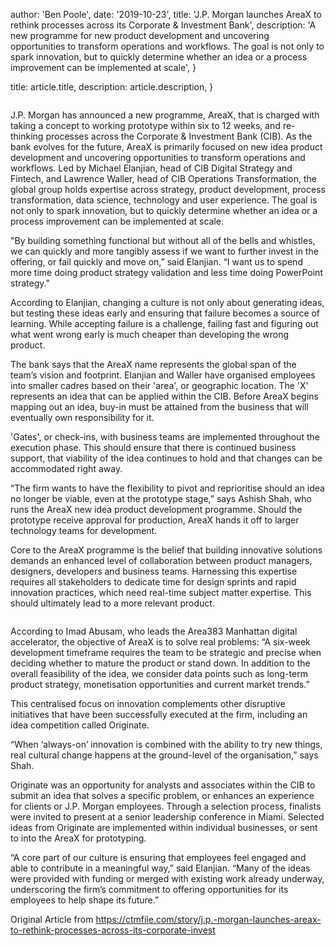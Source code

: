 

  author: 'Ben Poole',
  date: '2019-10-23',
  title: 'J.P. Morgan launches AreaX to rethink processes across its Corporate & Investment Bank',
  description:
    'A new programme for new product development and uncovering opportunities to transform operations and workflows. The goal is not only to spark innovation, but to quickly determine whether an idea or a process improvement can be implemented at scale',
}

  title: article.title,
  description: article.description,
}


<Image src={areaXlogo} alt="" />

J.P. Morgan has announced a new programme, AreaX, that is charged with taking a concept to working prototype within six to 12 weeks, and re-thinking processes across the Corporate & Investment Bank (CIB). As the bank evolves for the future, AreaX is primarily focused on new idea product development and uncovering opportunities to transform operations and workflows. Led by Michael Elanjian, head of CIB Digital Strategy and Fintech, and Lawrence Waller, head of CIB Operations Transformation, the global group holds expertise across strategy, product development, process transformation, data science, technology and user experience. The goal is not only to spark innovation, but to quickly determine whether an idea or a process improvement can be implemented at scale.

"By building something functional but without all of the bells and whistles, we can quickly and more tangibly assess if we want to further invest in the offering, or fail quickly and move on,” said Elanjian. “I want us to spend more time doing product strategy validation and less time doing PowerPoint strategy." 

According to Elanjian, changing a culture is not only about generating ideas, but testing these ideas early and ensuring that failure becomes a source of learning. While accepting failure is a challenge, failing fast and figuring out what went wrong early is much cheaper than developing the wrong product.

The bank says that the AreaX name represents the global span of the team’s vision and footprint. Elanjian and Waller have organised employees into smaller cadres based on their 'area', or geographic location. The 'X' represents an idea that can be applied within the CIB. Before AreaX begins mapping out an idea, buy-in must be attained from the business that will eventually own responsibility for it.

'Gates', or check-ins, with business teams are implemented throughout the execution phase. This should ensure that there is continued business support, that viability of the idea continues to hold and that changes can be accommodated right away. 

“The firm wants to have the flexibility to pivot and reprioritise should an idea no longer be viable, even at the prototype stage,” says Ashish Shah, who runs the AreaX new idea product development programme. Should the prototype receive approval for production, AreaX hands it off to larger technology teams for development.

Core to the AreaX programme is the belief that building innovative solutions demands an enhanced level of collaboration between product managers, designers, developers and business teams. Harnessing this expertise requires all stakeholders to dedicate time for design sprints and rapid innovation practices, which need real-time subject matter expertise. This should ultimately lead to a more relevant product.

<Image src={diagram} alt="" />

According to Imad Abusam, who leads the Area383 Manhattan digital accelerator, the objective of AreaX is to solve real problems: “A six-week development timeframe requires the team to be strategic and precise when deciding whether to mature the product or stand down. In addition to the overall feasibility of the idea, we consider data points such as long-term product strategy, monetisation opportunities and current market trends.”

This centralised focus on innovation complements other disruptive initiatives that have been successfully executed at the firm, including an idea competition called Originate. 

“When ‘always-on’ innovation is combined with the ability to try new things, real cultural change happens at the ground-level of the organisation,” says Shah. 

Originate was an opportunity for analysts and associates within the CIB to submit an idea that solves a specific problem, or enhances an experience for clients or J.P. Morgan employees. Through a selection process, finalists were invited to present at a senior leadership conference in Miami. Selected ideas from Originate are implemented within individual businesses, or sent to into the AreaX for prototyping.

“A core part of our culture is ensuring that employees feel engaged and able to contribute in a meaningful way,” said Elanjian. “Many of the ideas were provided with funding or merged with existing work already underway, underscoring the firm’s commitment to offering opportunities for its employees to help shape its future.”

Original Article from https://ctmfile.com/story/j.p.-morgan-launches-areax-to-rethink-processes-across-its-corporate-invest
